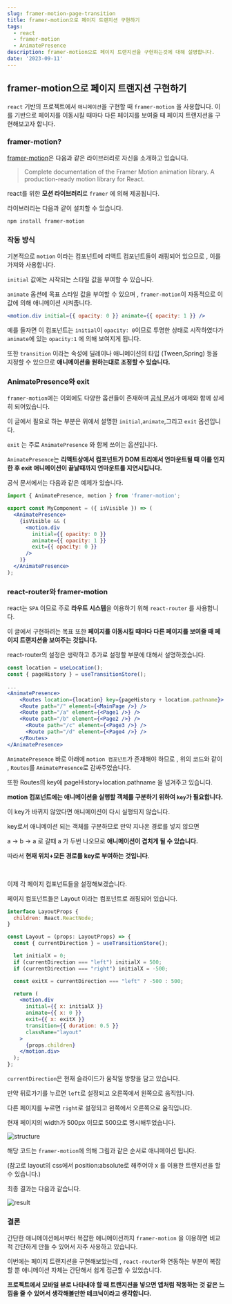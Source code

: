 ```yaml
---
slug: framer-motion-page-transition
title: framer-motion으로 페이지 트랜지션 구현하기
tags:
  - react
  - framer-motion
  - AnimatePresence
description: framer-motion으로 페이지 트랜지션을 구현하는것에 대해 설명합니다.
date: '2023-09-11'
---
```


## framer-motion으로 페이지 트랜지션 구현하기

`react` 기반의 프로젝트에서 `애니메이션`을 구현할 때 `framer-motion` 을 사용합니다. 이를 기반으로 페이지를 이동시킬 때마다 다른 페이지를 보여줄 때 페이지 트랜지션을 구현해보고자 합니다.

### framer-motion?

[framer-motion](https://www.framer.com/motion/)은 다음과 같은 라이브러리로 자신을 소개하고 있습니다.

> Complete documentation of the Framer Motion animation library. A production-ready motion library for React.

react를 위한 **모션 라이브러리**로 `framer` 에 의해 제공됩니다.

라이브러리는 다음과 같이 설치할 수 있습니다.

```shell title="framer-motion"
npm install framer-motion
```

### 작동 방식

기본적으로 `motion` 이라는 컴포넌트에 리액트 컴포넌트들이 래핑되어 있으므로 , 이를 가져와 사용합니다.

`initial` 값에는 시작되는 스타일 값을 부여할 수 있습니다.

`animate` 옵션에 목표 스타일 값을 부여할 수 있으며 , `framer-motion`이 자동적으로 이 값에 의해 애니메이션 시켜줍니다.

```jsx title="motion.div"
<motion.div initial={{ opacity: 0 }} animate={{ opacity: 1 }} />
```

예를 들자면 이 컴포넌트는 `initial`이 `opacity: 0`이므로 투명한 상태로 시작하였다가 `animate`에 있는 `opacity:1` 에 의해 보여지게 됩니다.

또한 `transition` 이라는 속성에 딜레이나 애니메이션의 타입 (Tween,Spring) 등을 지정할 수 있으므로 **애니메이션을 원하는대로 조정할 수 있습니다.**

### AnimatePresence와 exit

`framer-motion`에는 이외에도 다양한 옵션들이 존재하며 [공식 문서](https://www.framer.com/motion/)가 예제와 함께 상세히 되어있습니다.

이 글에서 필요로 하는 부분은 위에서 설명한 `initial`,`animate`,그리고 `exit` 옵션입니다.

`exit` 는 주로 `AnimatePresence` 와 함께 쓰이는 옵션입니다.

`AnimatePresence`는 **리액트상에서 컴포넌트가 DOM 트리에서 언마운트될 때 이를 인지한 후 exit 애니메이션이 끝날때까지 언마운트를 지연시킵니다.**

공식 문서에서는 다음과 같은 예제가 있습니다.

```jsx title="AnimatePresence"
import { AnimatePresence, motion } from 'framer-motion';

export const MyComponent = ({ isVisible }) => (
  <AnimatePresence>
    {isVisible && (
      <motion.div
        initial={{ opacity: 0 }}
        animate={{ opacity: 1 }}
        exit={{ opacity: 0 }}
      />
    )}
  </AnimatePresence>
);
```

### react-router와 framer-motion

react는 `SPA` 이므로 주로 **라우트 시스템**을 이용하기 위해 `react-router` 를 사용합니다.

이 글에서 구현하려는 목표 또한 **페이지를 이동시킬 때마다 다른 페이지를 보여줄 때 페이지 트랜지션을 보여주는 것입니다.**

react-router의 설정은 생략하고 추가로 설정할 부분에 대해서 설명하겠습니다.

```jsx title="routes.tsx"
const location = useLocation();
const { pageHistory } = useTransitionStore();

...
<AnimatePresence>
	<Routes location={location} key={pageHistory + location.pathname}>
    <Route path="/" element={<MainPage />} />
    <Route path="/a" element={<Page1 />} />
    <Route path="/b" element={<Page2 />} />
	  <Route path="/c" element={<Page3 />} />
	  <Route path="/d" element={<Page4 />} />
	</Routes>
</AnimatePresence>
```

`AnimatePresence` 바로 아래에 `motion 컴포넌트`가 존재해야 하므로 , 위의 코드와 같이 , `Routes`를 `AnimatePresence`로 감싸주었습니다.

또한 Routes의 key에 pageHistory+location.pathname 을 넘겨주고 있습니다.

**motion 컴포넌트에는 애니메이션을 실행할 객체를 구분하기 위하여 `key`가 필요합니다.**

이 key가 바뀌지 않았다면 애니메이션이 다시 실행되지 않습니다.

key로서 애니메이션 되는 객체를 구분하므로 만약 지나온 경로를 넣지 않으면

a → b → a 로 갈때 a 가 두번 나오므로 **애니메이션이 겹치게 될 수 있습니다.**

따라서 **현재 위치+모든 경로를 key로 부여하는 것입니다**.

<br />

이제 각 페이지 컴포넌트들을 설정해보겠습니다.

페이지 컴포넌트들은 Layout 이라는 컴포넌트로 래핑되어 있습니다.

```jsx title="Layout"
interface LayoutProps {
  children: React.ReactNode;
}

const Layout = (props: LayoutProps) => {
  const { currentDirection } = useTransitionStore();

  let initialX = 0;
  if (currentDirection === "left") initialX = 500;
  if (currentDirection === "right") initialX = -500;

  const exitX = currentDirection === "left" ? -500 : 500;

  return (
    <motion.div
      initial={{ x: initialX }}
      animate={{ x: 0 }}
      exit={{ x: exitX }}
      transition={{ duration: 0.5 }}
      className="layout"
    >
      {props.children}
    </motion.div>
  );
};
```

`currentDirection`은 현재 슬라이드가 움직일 방향을 담고 있습니다.

만약 뒤로가기를 누르면 `left`로 설정되고 오른쪽에서 왼쪽으로 움직입니다.

다른 페이지를 누르면 `right`로 설정되고 왼쪽에서 오른쪽으로 움직입니다.

현재 페이지의 width가 500px 이므로 500으로 명시해두었습니다.

![structure](/public/posts/blog/framer-motion-page-transition/structure.png)

해당 코드는 `framer-motion`에 의해 그림과 같은 순서로 애니메이션 됩니다.

(참고로 layout의 css에서 position:absolute로 해주어야 x 를 이용한 트랜지션을 할 수 있습니다.)

최종 결과는 다음과 같습니다.

![result](/public/posts/blog/framer-motion-page-transition/result.gif)

### 결론

간단한 애니메이션에서부터 복잡한 애니메이션까지 `framer-motion` 을 이용하면 비교적 간단하게 만들 수 있어서 자주 사용하고 있습니다.

이번에는 페이지 트랜지션을 구현해보았는데 , `react-router`와 연동하는 부분이 복잡할 뿐 애니메이션 자체는 간단해서 쉽게 접근할 수 있었습니다.

**프로젝트에서 모바일 뷰로 나타내야 할 때 트랜지션을 넣으면 앱처럼 작동하는 것 같은 느낌을 줄 수 있어서 생각해볼만한 테크닉이라고 생각합니다.**
